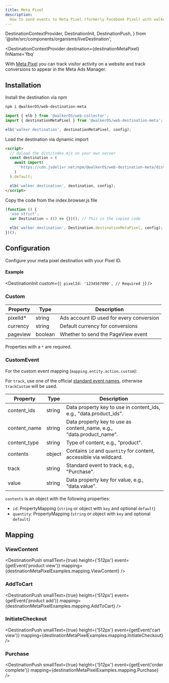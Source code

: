 ```yaml
---
title: Meta Pixel
description:
  How to send events to Meta Pixel (formerly Facebook Pixel) with walker.js
---
```


  DestinationContextProvider,
  DestinationInit,
  DestinationPush,
} from '@site/src/components/organisms/liveDestination';

<DestinationContextProvider
  destination={destinationMetaPixel}
  fnName='fbq'
>

<PackageLink
  browser="@walkerOS/web-destination-meta"
  es5="@walkerOS/web-destination-meta"
  github="packages/web/destinations/meta"
  npm="@walkerOS/web-destination-meta"
/>

With [Meta Pixel](https://developers.facebook.com/docs/meta-pixel/) you can
track visitor activity on a website and track conversions to appear in the Meta
Ads Manager.

## Installation

<Tabs>
  <TabItem value="ts" label="TypeScript" default>
Install the destination via npm

```bash
npm i @walkerOS/web-destination-meta
```

```js
import { elb } from '@walkerOS/web-collector';
import { destinationMetaPixel } from '@walkerOS/web-destination-meta';

elb('walker destination', destinationMetaPixel, config);
```

  </TabItem>
  <TabItem value="script" label="Script">

Load the destination via dynamic import

```html
<script>
  // Upload the dist/index.mjs on your own server
  const destination = (
    await import(
      'https://cdn.jsdelivr.net/npm/@walkerOS/web-destination-meta/dist/index.mjs'
    )
  ).default;

  elb('walker destination', destination, config);
</script>
```

  </TabItem>
  <TabItem value="code" label="Code">
Copy the code from the&nbsp;<Link to="https://cdn.jsdelivr.net/npm/@walkerOS/web-destination-meta@latest/dist/index.browser.js">index.browser.js</Link> file

```js
(function () {
  'use strict';
  var Destination = (() => {})(); // This is the copied code

  elb('walker destination', Destination.destinationMetaPixel, config);
})();
```

  </TabItem>
</Tabs>

## Configuration

Configure your meta pixel destination with
your&nbsp;<Link to="https://www.facebook.com/business/help/952192354843755?id=1205376682832142">Pixel
ID</Link>.

#### Example

<DestinationInit
  custom={`{
    pixelId: '1234567890', // Required
  }`}
/>

### Custom

| Property  | Type    | Description                              |
| --------- | ------- | ---------------------------------------- |
| pixelId\* | string  | Ads account ID used for every conversion |
| currency  | string  | Default currency for conversions         |
| pageview  | boolean | Whether to send the PageView event       |

Properties with a `*` are required.

### CustomEvent

For the custom event mapping (`mapping.entity.action.custom`):

For `track`, use one of the official
[standard event names](https://developers.facebook.com/docs/facebook-pixel/reference#standard-events),
otherwise `trackCustom` will be used.

| Property     | Type   | Description                                                          |
| ------------ | ------ | -------------------------------------------------------------------- |
| content_ids  | string | Data property key to use in content_ids, e.g., "data.product_ids".   |
| content_name | string | Data property key to use as content_name, e.g., "data.product_name". |
| content_type | string | Type of content, e.g., "product".                                    |
| contents     | object | Contains `id` and `quantity` for content, accessible via wildcard.   |
| track        | string | Standard event to track, e.g., "Purchase".                           |
| value        | string | Data property key for value, e.g., "data.value".                     |

`contents` is an object with the following properties:

- `id`: PropertyMapping (`string` or object with `key` and optional `default`)
- `quantity`: PropertyMapping (`string` or object with `key` and optional
  `default`)

## Mapping

### ViewContent

<DestinationPush
  smallText={true}
  height={'512px'}
  event={getEvent('product view')}
  mapping={destinationMetaPixelExamples.mapping.ViewContent}
/>

### AddToCart

<DestinationPush
  smallText={true}
  height={'512px'}
  event={getEvent('product add')}
  mapping={destinationMetaPixelExamples.mapping.AddToCart}
/>

### InitiateCheckout

<DestinationPush
  smallText={true}
  height={'512px'}
  event={getEvent('cart view')}
  mapping={destinationMetaPixelExamples.mapping.InitiateCheckout}
/>

### Purchase

<DestinationPush
  smallText={true}
  height={'512px'}
  event={getEvent('order complete')}
  mapping={destinationMetaPixelExamples.mapping.Purchase}
/>

</DestinationContextProvider>
